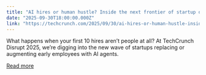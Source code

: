 ```yaml
---
title: "AI hires or human hustle? Inside the next frontier of startup operations at TechCrunch Disrupt 2025"
date: "2025-09-30T18:00:00.000Z"
link: "https://techcrunch.com/2025/09/30/ai-hires-or-human-hustle-inside-the-next-frontier-of-startup-operations-at-techcrunch-disrupt-2025/"
---
```


What happens when your first 10 hires aren’t people at all? At TechCrunch Disrupt 2025, we’re digging into the new wave of startups replacing or augmenting early employees with AI agents. 

[Read more](https://techcrunch.com/2025/09/30/ai-hires-or-human-hustle-inside-the-next-frontier-of-startup-operations-at-techcrunch-disrupt-2025/)
